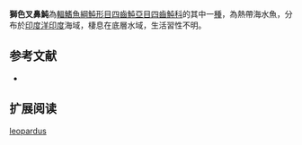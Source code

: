 {{Speciesbox
| name = 獅色叉鼻魨
| image = 
| image_width = 250px
| status = NE
| status_system = IUCN3.1 
| genus = Arothron
| species = leopardus
| authority = [[Day|Day]], 1878
| synonyms = *''Tetrodon leopardus ,Day, 1878 ''
*''Tetraodon leopardus,Day, 1878''
}}
'''獅色叉鼻魨'''為[[輻鰭魚綱|輻鰭魚綱]][[魨形目|魨形目]][[四齒魨亞目|四齒魨亞目]][[四齒魨科|四齒魨科]]的其中一[[種|種]]，為熱帶海水魚，分布於[[印度洋|印度洋]][[印度|印度]]海域，棲息在底層水域，生活習性不明。
==参考文献==
*{{FishBase_species|genus=Arothron|species=leopardus|year=2014|month=3}}

== 扩展阅读 ==
{{refbegin}}
{{wikispecies-inline|Arothron leopardus|獅色叉鼻魨}}
{{refend}}
{{Taxonbar|from=Q1813502}}

[[Category:叉鼻魨屬|leopardus]]


{{魚類小作品}}